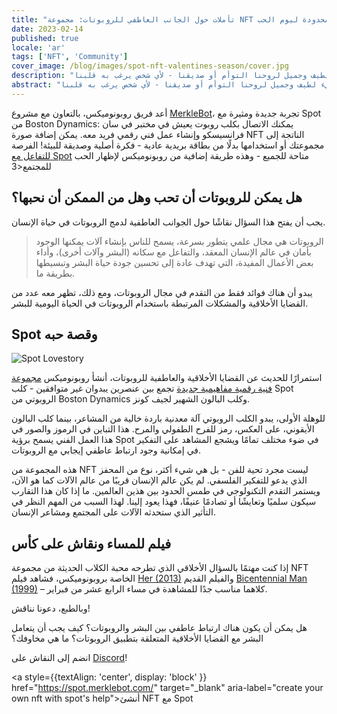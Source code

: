```yaml
---
title: "تأملات حول الجانب العاطفي للروبوتات: مجموعة NFT محدودة ليوم الحب"
date: 2023-02-14
published: true
locale: 'ar'
tags: ['NFT', 'Community']
cover_image: /blog/images/spot-nft-valentines-season/cover.jpg
description: "فريق روبونوميكس يتمنى للمجتمع عيد حب سعيد! اليوم لدينا جميعًا سبب إضافي للحديث عن مشاعرنا، للتعبير عن الحب والامتنان، لإهداء شيء لطيف وجميل لروحنا التوأم أو صديقنا - لأي شخص يرغب به قلبنا."
abstract: "فريق روبونوميكس يتمنى للمجتمع عيد حب سعيد! اليوم لدينا جميعًا سبب إضافي للحديث عن مشاعرنا، للتعبير عن الحب والامتنان، لإهداء شيء لطيف وجميل لروحنا التوأم أو صديقنا - لأي شخص يرغب به قلبنا."
---
```


أعد فريق روبونوميكس، بالتعاون مع مشروع [MerkleBot](https://merklebot.com/)، تجربة جديدة ومثيرة مع Spot من Boston Dynamics: يمكنك الاتصال بكلب روبوت يعيش في مختبر في سان فرانسيسكو وإنشاء عمل فني رقمي فريد معه. يمكن إضافة صورة NFT الناتجة إلى مجموعتك أو استخدامها بدلًا من بطاقة بريدية عادية - فكرة أصلية وصديقة للبيئة! الفرصة [للتفاعل مع Spot](https://spot.merklebot.com/) متاحة للجميع - وهذه طريقة إضافية من روبونوميكس لإظهار الحب للمجتمع\<3

## هل يمكن للروبوتات أن تحب وهل من الممكن أن نحبها؟

يجب أن يفتح هذا السؤال نقاشًا حول الجوانب العاطفية لدمج الروبوتات في حياة الإنسان.

> الروبوتات هي مجال علمي يتطور بسرعة، يسمح للناس بإنشاء آلات يمكنها الوجود بأمان في عالم الإنسان المعقد، والتفاعل مع سكانه (البشر وآلات أخرى)، وأداء بعض الأعمال المفيدة، التي تهدف عادة إلى تحسين جودة حياة البشر وتبسيطها بطريقة ما.

يبدو أن هناك فوائد فقط من التقدم في مجال الروبوتات، ومع ذلك، تظهر معه عدد من القضايا الأخلاقية والمشكلات المرتبطة باستخدام الروبوتات في الحياة اليومية للبشر.

## Spot وقصة حبه

![Spot Lovestory](/blog/images/spot-nft-valentines-season/spot_lovestory.png)

استمرارًا للحديث عن القضايا الأخلاقية والعاطفية للروبوتات، أنشأ روبونوميكس [مجموعة فنية رقمية مفاهيمية جديدة](https://singular.app/collectibles/kusama/b437f70371c8622e02-MBVD-2023/16627505-b437f70371c8622e02-MBVD-2023-MBVD-2023-00000006) تجمع بين عنصرين يبدوان غير متوافقين - كلب Spot الروبوتي من Boston Dynamics وكلب البالون الشهير لجيف كونز.

للوهلة الأولى، يبدو الكلب الروبوتي آلة معدنية باردة خالية من المشاعر، بينما كلب البالون الأيقوني، على العكس، رمز للفرح الطفولي والمرح. هذا التباين في الرموز والصور في هذا العمل الفني يسمح برؤية Spot في ضوء مختلف تمامًا ويشجع المشاهد على التفكير في إمكانية وجود ارتباط عاطفي إيجابي مع الروبوتات.

هذه المجموعة من NFT ليست مجرد تحية للفن - بل هي شيء أكثر، نوع من المحفز الذي يدعو للتفكير الفلسفي. لم يكن عالم الإنسان قريبًا من عالم الآلات كما هو الآن، ويستمر التقدم التكنولوجي في طمس الحدود بين هذين العالمين. ما إذا كان هذا التقارب سيكون سلميًا وتعايشًا أو تصادمًا عنيفًا، فهذا يعود إلينا. لهذا السبب من المهم النظر في التأثير الذي ستحدثه الآلات على المجتمع ومشاعر الإنسان.

## فيلم للمساء ونقاش على كأس

إذا كنت مهتمًا بالسؤال الأخلاقي الذي تطرحه محبة الكلاب الحديثة من مجموعة NFT الخاصة بروبونوميكس، فشاهد فيلم [Her (2013)](https://www.imdb.com/title/tt1798709/) والفيلم القديم [Bicentennial Man (1999)](https://www.imdb.com/title/tt0182789/) – كلاهما مناسب جدًا للمشاهدة في مساء الرابع عشر من فبراير.

وبالطبع، دعونا نناقش!

هل يمكن أن يكون هناك ارتباط عاطفي بين البشر والروبوتات؟ كيف يجب أن يتعامل البشر مع القضايا الأخلاقية المتعلقة بتطبيق الروبوتات؟ ما هي مخاوفك؟

انضم إلى النقاش على [Discord](https://discord.gg/dyFgwHfCN7)!

<a style={{textAlign: 'center', display: 'block' }} href="https://spot.merklebot.com/" target="_blank" aria-label="create your own nft with spot's help">أنشئ NFT مع Spot</a>